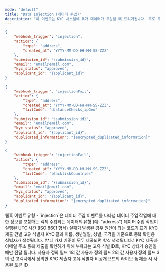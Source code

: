 ```yaml
---
mode: "default"
title: "Data Injection (데이터 주입)"
description: "이 이벤트는 KYC 시스템에 추가 데이터가 주입될 때 트리거됩니다. 주로 주소 정보와 같은 특정 데이터 타입의 추가나 갱신을 위해 사용됩니다. 이 이벤트를 통해 KYC 프로필의 데이터 보강 과정을 추적하고, 관련 시스템을 업데이트할 수 있습니다."
---
```


<CodeGroup>

```json injection-pass.json
{
    "webhook_trigger": "injection",
    "action": {
        "type": "address",
        "created_at": "YYYY-MM-DD-HH-MM-SS-ZZZ"
    },
    "submission_id": "{submission_id}",
    "email": "email@email.com",
    "kyc_status": "approved",
    "applicant_id": "{applicant_id}"
}
```


```json injection-fail-distance.json
{
    "webhook_trigger": "injectionFail",
    "action": {
        "type": "address",
        "created_at": "YYYY-MM-DD-HH-MM-SS-ZZZ",
        "failCode": "distanceChecks_ipGeo"
    },
    "submission_id": "{submission_id}",
    "email": "email@email.com",
    "kyc_status": "approved",
    "applicant_id": "{applicant_id}",
    "duplicated_information": "{encrypted_duplicated_information}"
}
```


```json injection-fail-blacklist.json
{
    "webhook_trigger": "injectionFail",
    "action": {
        "type": "address",
        "created_at": "YYYY-MM-DD-HH-MM-SS-ZZZ",
        "failCode": "blackliskCountries"
    },
    "submission_id": "{submission_id}",
    "email": "email@email.com",
    "kyc_status": "approved",
    "applicant_id": "{applicant_id}",
    "duplicated_information": "{encrypted_duplicated_information}"
}
```

</CodeGroup>

<ResponseField name="webhook_trigger" type="string">
  웹훅 이벤트 유형 - `injection`은 데이터 주입 이벤트를 나타냄
</ResponseField>

<ResponseField name="action" type="object">
  데이터 주입 작업에 대한 정보를 포함하는 객체

  <Expandable title="properties">
    <ResponseField name="type" type="string">
      주입되는 데이터의 유형 (예: "address")
    </ResponseField>
    <ResponseField name="created_at" type="string">
      데이터 주입 작업이 실행된 UTC 시간 (ISO 8601 형식)
    </ResponseField>
    <ResponseField name="failCode" type="string">
      실패가 발생된 경우 원인이 되는 코드가 표기
    </ResponseField>
  </Expandable>
</ResponseField>

<ResponseField name="submission_id" type="string">
  KYC 제출 건별 고유 식별자
</ResponseField>

<ResponseField name="kyc_result" type="string">
  KYC 결과
</ResponseField>

<ResponseField name="duplicated_information" type="string">
  이름, 생년월일, 성별, 국적을 기준으로 중복 확인용 식별자가 생성됩니다. (\*네 가지 기준이 모두 제공되면 항상 생성됩니다.)
</ResponseField>

<ResponseField name="email" type="string">
  KYC 제출자 이메일 주소
</ResponseField>

<ResponseField name="applicant_id" type="string">
  중복 제출을 확인하기 위해 부여되는 고유 식별 ID로, KYC 상태가 승인일 때만 전달 됩니다.
</ResponseField>

<ResponseField name="cf1" type="string">
  사용자 정의 필드 1의 값
</ResponseField>

<ResponseField name="cf2" type="string">
  사용자 정의 필드 2의 값
</ResponseField>

<ResponseField name="cf3" type="string">
  사용자 정의 필드 3의 값
</ResponseField>

<ResponseField name="userid" type="string">
  고객사에서 정의한 KYC 제출자 고유 식별자
</ResponseField>

<ResponseField name="tokenId" type="string">
  비공개 모드의 라이브 폼 제출 시 사용된 토큰 ID
</ResponseField>